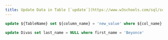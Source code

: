 ```yaml
---
title: Update Data in Table [`update`](https://www.w3schools.com/sql/sql_update.asp)
---
```



<CodeWithExample>

```sql
update ${TableName} set ${column_name} = 'new_value' where ${col_name} = 'value'; 
```

```sql
update Divas set last_name = NULL where first_name = 'Beyonce'
```

</CodeWithExample>